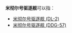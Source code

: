 {{disambig|Cat=武器消歧義}}

'''米彻尔号驱逐舰'''可以指：
*[[米彻尔号驱逐舰_(DL-2)|米彻尔号驱逐舰 (DL-2)]]
*[[米彻尔号驱逐舰_(DDG-57)|米彻尔号驱逐舰 (DDG-57)]]